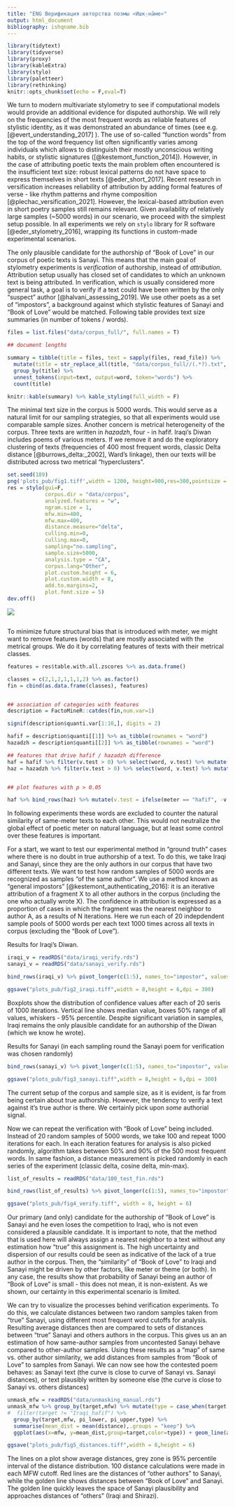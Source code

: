 ```yaml
---
title: "ENG Верификация авторства поэмы «Ишк̣-нāме»"
output: html_document
bibliography: ishqname.bib
---
```


```r
library(tidytext)
library(tidyverse)
library(proxy)
library(kableExtra)
library(stylo)
library(paletteer)
library(rethinking)
knitr::opts_chunk$set(echo = F,eval=T)

```

We turn to modern multivariate stylometry to see if computational models would provide an additional evidence for disputed authorship. We will rely on the frequencies of the most frequent words as reliable features of stylistic identity, as it was demonstrated an abundance of times (see e.g. [@evert_understanding_2017] ). The use of so-called "function words" from the top of the word frequency list often significantly varies among individuals which allows to distinguish their mostly unconscious writing habits, or stylistic signatures ([@kestemont_function_2014]). However, in the case of attributing poetic texts the main problem often encountered is the insufficient text size: robust lexical patterns do not have space to express themselves in short texts [@eder_short_2017]. Recent research in versification increases reliability of attribution by adding formal features of verse - like rhythm patterns and rhyme composition [@plechac_versification_2021]. However, the lexical-based attribution even in short poetry samples still remains relevant. Given availability of relatively large samples (~5000 words) in our scenario, we proceed with the simplest setup possible. In all experiments we rely on `stylo` library for R software [@eder_stylometry_2016], wrapping its functions in custom-made experimental scenarios.

The only plausible candidate for the authorship of "Book of Love" in our corpus of poetic texts is Sanayi. This means that the main goal of stylometry experiments is *verification* of authorship, instead of *attribution*. Attribution setup usually has closed set of candidates to which an unknown text is being attributed. In verification, which is usually considered more general task, a goal is to verify if a text could have been written by the only "suspect" author [@halvani_assessing_2019]. We use other poets as a set of "impostors", a background against which stylistic features of Sanayi and "Book of Love" would be matched. Following table provides text size summaries (in number of tokens / words).




```r
files = list.files("data/corpus_full/", full.names = T)

## document lengths

summary = tibble(title = files, text = sapply(files, read_file)) %>% 
  mutate(title = str_replace_all(title, "data/corpus_full//(.*?).txt", "\\1")) %>% 
  group_by(title) %>% 
  unnest_tokens(input=text, output=word, token="words") %>% 
  count(title)

knitr::kable(summary) %>% kable_styling(full_width = F)

```

The minimal text size in the corpus is 5000 words. This would serve as a natural limit for our sampling strategies, so that all experiments would use comparable sample sizes. Another concern is metrical heterogeneity of the corpus. Three texts are written in *hazadzh*, four - in hafif. Iraqi's Diwan includes poems of various meters. If we remove it and do the exploratory clustering  of texts (frequencies of 400 most frequent words, classic Delta distance [@burrows_delta:_2002], Ward's linkage), then our texts will be distributed across two metrical "hyperclusters".


```r
set.seed(189)
png('plots_pub/fig1.tiff',width = 1200, height=900,res=300,pointsize = 6)
res = stylo(gui=F,
            corpus.dir = "data/corpus",
            analyzed.features = "w",
            ngram.size = 1,
            mfw.min=400,
            mfw.max=400, 
            distance.measure="delta",
            culling.min=0,
            culling.max=0,
            sampling="no.sampling",
            sample.size=5000,
            analysis.type = "CA",
            corpus.lang="Other",
            plot.custom.height = 6,
            plot.custom.width = 8,
            add.to.margins=2,
            plot.font.size = 5)
dev.off()
```
![](00000f.png)

```r

```


To minimize future structural bias that is introduced with meter, we might want to remove features (words) that are mostly associated with the metrical groups. We do it by correlating features of texts with their metrical classes.

```r
features = res$table.with.all.zscores %>% as.data.frame()

classes = c(2,1,2,1,1,1,2) %>% as.factor()
fin = cbind(as.data.frame(classes), features)


## association of categories with features
description = FactoMineR::catdes(fin,num.var=1)

signif(description$quanti.var[1:10,], digits = 2)

hafif = description$quanti[[1]] %>% as_tibble(rownames = "word")
hazadzh = description$quanti[[2]] %>% as_tibble(rownames = "word")

## features that drive hafif / hazadzh difference
haf = hafif %>% filter(v.test > 0) %>% select(word, v.test) %>% mutate(meter = "hafif")
haz = hazadzh %>% filter(v.test > 0) %>% select(word, v.test) %>% mutate(meter ="hazadzh")


## plot features with p > 0.05

haf %>% bind_rows(haz) %>% mutate(v.test = ifelse(meter == "hafif", -v.test, v.test)) %>% ggplot(aes(x=v.test, y=reorder(word,-v.test),fill=meter)) + geom_col() + theme_minimal() + labs(y = "", x="") + scale_fill_paletteer_d("wesanderson::GrandBudapest1") + theme(axis.text.y = element_text(size=12))
```

In following experiments these words are excluded to counter the natural similarity of same-meter texts to each other. This would not neutralize the global effect of poetic meter on natural language, but at least some control over these features is important.

For a start, we want to test our experimental method in "ground truth" cases where there is no doubt in true authorship of a text. To do this, we take Iraqi and Sanayi, since they are the only authors in our corpus that have two different texts. We want to test how random samples of 5000 words are recognized as samples "of the same author". We use a method known as "general impostors" [@kestemont_authenticating_2016]: it is an iterative attribution of a fragment X to all other authors in the corpus (including the one who actually wrote X). The confidence in attribution is expressed as a proportion of cases in which the fragment was the nearest neighbor to author A, as a results of N iterations. Here we run each of 20 indepdendent sample pools of 5000 words per each text 1000 times across all texts in corpus (excluding the "Book of Love").

Results for Iraqi's Diwan. 

```r
iraqi_v = readRDS("data/iraqi_verify.rds")
sanayi_v = readRDS("data/sanayi_verify.rds")

bind_rows(iraqi_v) %>% pivot_longer(c(1:5), names_to="impostor", values_to="threshold") %>% group_by(impostor) %>% mutate(mean_coef = mean(threshold)) %>%  ggplot(aes(reorder(impostor, -mean_coef), threshold,group=impostor)) + geom_boxplot() + labs(x="", y="Confidence", title="Verification of Iraqi (20 samples, 5000 words each х 1000 iterations)") + theme_minimal()

ggsave("plots_pub/fig2_iraqi.tiff",width = 8,height = 6,dpi = 300)

```

Boxplots show the distribution of confidence values after each of 20 seris of 1000 iterations. Vertical line shows median value, boxes 50% range of all values, whiskers - 95% percentile. Despite significant variation in samples, Iraqi remains the only plausible candidate for an authorship of the Diwan (which we know he wrote).

Results for Sanayi (in each sampling round the Sanayi poem for verification was chosen randomly)

```r
bind_rows(sanayi_v) %>% pivot_longer(c(1:5), names_to="impostor", values_to="threshold") %>% group_by(impostor) %>% mutate(mean_coef = mean(threshold)) %>%  ggplot(aes(reorder(impostor, -mean_coef), threshold,group=impostor)) + geom_boxplot() + labs(x="", y="Confidence", title="Sanayi verification (20 samples, 5000 words each х 1000 iterations)") + theme_minimal()

ggsave("plots_pub/fig3_sanayi.tiff",width = 8,height = 6,dpi = 300)
```

The current setup of the corpus and sample size, as it is evident, is far from being certain about true authorship. However, the tendency to verify a text against it's true author is there. We certainly pick upon *some* authorial signal.

Now we can repeat the verification with "Book of Love" being included. Instead of 20 random samples of 5000 words, we take 100 and repeat 1000 iterations for each. In each iteration features for analysis is also picked randomly, algorithm takes between 50% and 90% of the 500 most frequent words. In same fashion, a distance measurement is picked randomly in each series of the experiment (classic delta, cosine delta, min-max).

```r
list_of_results = readRDS("data/100_test_fin.rds")

bind_rows(list_of_results) %>% pivot_longer(c(1:5), names_to="impostor", values_to="threshold") %>% group_by(impostor) %>% mutate(mean_coef = mean(threshold)) %>%  ggplot(aes(reorder(impostor, -mean_coef), threshold,group=impostor)) + geom_boxplot() + labs(x="", y="Confidence", title="Verification of 'The Book of Love': 100 samples, 5000 words х 5000 iterations") + theme_minimal()

ggsave("plots_pub/fig4_verify.tiff", width = 8, height = 6)
```

Our primary (and only) candidate for the authorship of "Book of Love" is Sanayi and he even loses the competition to Iraqi, who is not even considered a plausible candidate. It is important to note, that the method that is used here will always assign a nearest neighbor to a text without any estimation how "true" this assignment is. The high uncertainty and dispersion of our results could be seen as indicative of the lack of a true author in the corpus. Then, the "similarity" of "Book of Love" to Iraqi and Sanayi might be driven by other factors, like meter or theme (or both). In any case, the results show that probability of Sanayi being an author of "Book of Love" is small - this does not mean, it is non-existent. As we shown, our certainty in this experimental scenario is limited.

We can try to visualize the processes behind verification experiments. To do this, we calculate distances between two random samples taken from "true" Sanayi, using different most frequent word cutoffs for analysis. Resulting average distances then are compared to sets of distances between "true" Sanayi and others authors in the corpus. This gives us an an estimation of how same-author samples from uncontested Sanayi behave compared to other-author samples. Using these results as a "map" of same vs. other author similarity, we add distances from samples from "Book of Love" to samples from Sanayi. We can now see how the contested poem behaves: as Sanayi text (the curve is close to curve of Sanayi vs. Sanayi distances), or text plausibly written by someone else (the curve is close to Sanayi vs. others distances)

```r
unmask_mfw = readRDS("data/unmasking_manual.rds")
unmask_mfw %>% group_by(target,mfw) %>% mutate(type = case_when(target == "Ishqname" ~ "Ishqname",target == "Sanayi" ~ "same author",T ~ "other")) %>% mutate(pi_lower = PI(distance)[1], pi_upper = PI(distance)[2]) %>%
#  filter(target != "Iraqi_hafif") %>%
  group_by(target,mfw, pi_lower, pi_upper,type) %>%
  summarise(mean_dist = mean(distance),.groups = "keep") %>%
  ggplot(aes(x=mfw, y=mean_dist,group=target,color=type)) + geom_line(aes(linetype=type),size=0.6) + geom_ribbon(data = . %>% filter(target %in% c("Sanayi", "Ishqname")),aes(ymin=pi_lower,ymax=pi_upper,group=target,color=NULL),alpha=0.1) + theme_minimal() + scale_color_paletteer_d("wesanderson::GrandBudapest1")

ggsave("plots_pub/fig5_distances.tiff",width = 8,height = 6)
```

The lines on a plot show average distances, grey zone is 95% percentile interval of the distance distribution. 100 distance calculations were made in each MFW cutoff. Red lines are the distances of "other authors" to Sanayi, while the golden line shows distances between "Book of Love" and Sanayi. The golden line quickly leaves the space of Sanayi plausibility and approaches distances of "others" (Iraqi and Shirazi).
